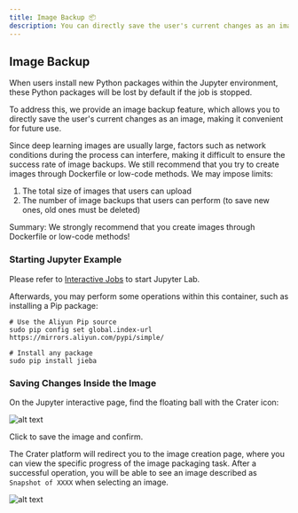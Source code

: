 ```yaml
---
title: Image Backup 📦
description: You can directly save the user's current changes as an image, making it convenient for future use.
---
```


## Image Backup

When users install new Python packages within the Jupyter environment, these Python packages will be lost by default if the job is stopped.

To address this, we provide an image backup feature, which allows you to directly save the user's current changes as an image, making it convenient for future use.

<Callout>

Since deep learning images are usually large, factors such as network conditions during the process can interfere, making it difficult to ensure the success rate of image backups. We still recommend that you try to create images through Dockerfile or low-code methods. We may impose limits:

1. The total size of images that users can upload
2. The number of image backups that users can perform (to save new ones, old ones must be deleted)

Summary: We strongly recommend that you create images through Dockerfile or low-code methods!

</Callout>

### Starting Jupyter Example

Please refer to [Interactive Jobs](../quick-start/interactive.md) to start Jupyter Lab.

Afterwards, you may perform some operations within this container, such as installing a Pip package:

```shell
# Use the Aliyun Pip source
sudo pip config set global.index-url https://mirrors.aliyun.com/pypi/simple/

# Install any package
sudo pip install jieba
```

### Saving Changes Inside the Image

On the Jupyter interactive page, find the floating ball with the Crater icon:

![alt text](./img/floatball.png)

Click to save the image and confirm.

The Crater platform will redirect you to the image creation page, where you can view the specific progress of the image packaging task. After a successful operation, you will be able to see an image described as `Snapshot of XXXX` when selecting an image.

![alt text](./img/snapshot.png)